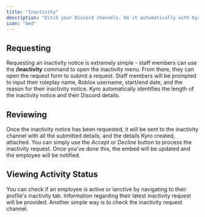 ```yaml
---
title: "Inactivity"
description: "Ditch your Discord channels. Do it automatically with Kyro."
icon: "bed"
---
```


## Requesting

Requesting an inactivity notice is extremely simple - staff members can use the **/inactivity** command to open the inactivity menu. From there, they can open the request form to submit a request. Staff members will be prompted to input their roleplay name, Roblox username, start/end date, and the reason for their inactivity notice. Kyro automatically identifies the length of the inactivity notice and their Discord details.

## Reviewing

Once the inactivity notice has been requested, it will be sent to the inactivity channel with all the submitted details, and the details Kyro created, attached. You can simply use the _Accept_ or _Decline_ button to process the inactivity request. Once you've done this, the embed will be updated and the employee will be notified.

## Viewing Activity Status

You can check if an employee is active or ianctive by navigating to their profile's inactivity tab. Information regarding their latest inactivity request will be provided. Another simple way is to check the inactivity request channel.

